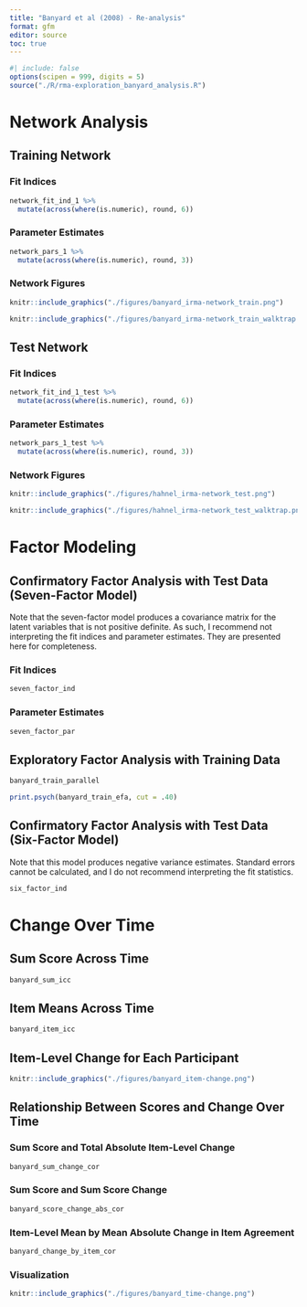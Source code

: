 ```yaml
---
title: "Banyard et al (2008) - Re-analysis"
format: gfm
editor: source
toc: true
---
```


```r
#| include: false
options(scipen = 999, digits = 5)
source("./R/rma-exploration_banyard_analysis.R")

```

# Network Analysis

## Training Network

### Fit Indices

```r
network_fit_ind_1 %>% 
  mutate(across(where(is.numeric), round, 6))
```

### Parameter Estimates

```r
network_pars_1 %>% 
  mutate(across(where(is.numeric), round, 3))
```

### Network Figures

```r
knitr::include_graphics("./figures/banyard_irma-network_train.png")
```

```r
knitr::include_graphics("./figures/banyard_irma-network_train_walktrap.png")
```

## Test Network

### Fit Indices

```r
network_fit_ind_1_test %>% 
  mutate(across(where(is.numeric), round, 6))
```

### Parameter Estimates

```r
network_pars_1_test %>% 
  mutate(across(where(is.numeric), round, 3))
```

### Network Figures

```r
knitr::include_graphics("./figures/hahnel_irma-network_test.png")
```

```r
knitr::include_graphics("./figures/hahnel_irma-network_test_walktrap.png")
```

# Factor Modeling

## Confirmatory Factor Analysis with Test Data (Seven-Factor Model)

Note that the seven-factor model produces a covariance matrix for the latent
variables that is not positive definite. As such, I recommend not interpreting
the fit indices and parameter estimates. They are presented here for
completeness.

### Fit Indices

```r
seven_factor_ind
```

### Parameter Estimates

```r
seven_factor_par
```

## Exploratory Factor Analysis with Training Data

```r
banyard_train_parallel
```

```r
print.psych(banyard_train_efa, cut = .40)
```

## Confirmatory Factor Analysis with Test Data (Six-Factor Model)

Note that this model produces negative variance estimates. Standard errors
cannot be calculated, and I do not recommend interpreting the fit statistics.

```r
six_factor_ind
```

# Change Over Time

## Sum Score Across Time

```r
banyard_sum_icc
```

## Item Means Across Time

```r
banyard_item_icc
```

## Item-Level Change for Each Participant

```r
knitr::include_graphics("./figures/banyard_item-change.png")
```

## Relationship Between Scores and Change Over Time

### Sum Score and Total Absolute Item-Level Change

```r
banyard_sum_change_cor
```

### Sum Score and Sum Score Change

```r
banyard_score_change_abs_cor
```

### Item-Level Mean by Mean Absolute Change in Item Agreement

```r
banyard_change_by_item_cor
```

### Visualization

```r
knitr::include_graphics("./figures/banyard_time-change.png")
```
